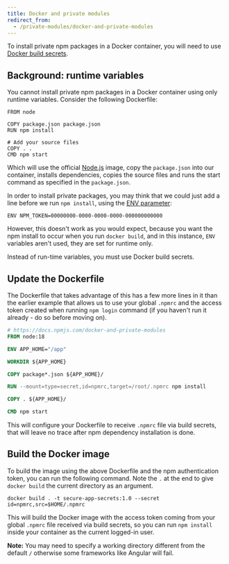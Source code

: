 ```yaml
---
title: Docker and private modules
redirect_from:
  - /private-modules/docker-and-private-modules
---
```


To install private npm packages in a Docker container, you will need to use [Docker build secrets](https://docs.docker.com/build/building/secrets/#types-of-build-secrets).

## Background: runtime variables

You cannot install private npm packages in a Docker container using only runtime variables. Consider the following Dockerfile:

```
FROM node

COPY package.json package.json
RUN npm install

# Add your source files
COPY . .
CMD npm start
```

Which will use the official [Node.js](https://hub.docker.com/_/node) image, copy the `package.json` into our container, installs dependencies, copies the source files and runs the start command as specified in the `package.json`.

In order to install private packages, you may think that we could just add a line before we run `npm install`, using the [ENV parameter](https://docs.docker.com/engine/reference/builder/#env):

```docker
ENV NPM_TOKEN=00000000-0000-0000-0000-000000000000
```

However, this doesn't work as you would expect, because you want the npm install to occur when you run `docker build`, and in this instance, `ENV` variables aren't used, they are set for runtime only.

Instead of run-time variables, you must use Docker build secrets.

## Update the Dockerfile

The Dockerfile that takes advantage of this has a few more lines in it than the earlier example that allows us to use your global `.npmrc` and the access token created when running `npm login` command (if you haven't run it already - do so before moving on).

```dockerfile
# https://docs.npmjs.com/docker-and-private-modules
FROM node:18

ENV APP_HOME="/app"

WORKDIR ${APP_HOME}

COPY package*.json ${APP_HOME}/

RUN --mount=type=secret,id=npmrc,target=/root/.npmrc npm install

COPY . ${APP_HOME}/

CMD npm start

```

This will configure your Dockerfile to receive `.npmrc` file via build secrets, that will leave no trace after npm dependency installation is done.

## Build the Docker image

To build the image using the above Dockerfile and the npm authentication token, you can run the following command. Note the `.` at the end to give `docker build` the current directory as an argument.

```shell
docker build . -t secure-app-secrets:1.0 --secret id=npmrc,src=$HOME/.npmrc
```

This will build the Docker image with the access token coming from your global `.npmrc` file received via build secrets, so you can run `npm install` inside your container as the current logged-in user.

<Note>

**Note:** You may need to specify a working directory different from the default `/` otherwise some frameworks like Angular will fail.

</Note>
